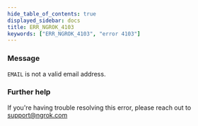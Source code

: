 ```yaml
---
hide_table_of_contents: true
displayed_sidebar: docs
title: ERR_NGROK_4103
keywords: ["ERR_NGROK_4103", "error 4103"]
---
```


### Message

`EMAIL` is not a valid email address.

### Further help

If you're having trouble resolving this error, please reach out to [support@ngrok.com](mailto:support@ngrok.com?subject=Help%20with%20ERR_NGROK_4103)
